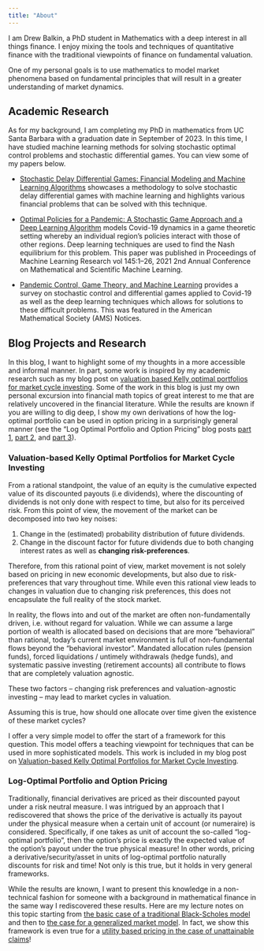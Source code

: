 ---
title: "About"
---

I am Drew Balkin, a PhD student in Mathematics with a deep interest in all things finance. I enjoy mixing the tools and techniques of quantitative finance with the traditional viewpoints of finance on fundamental valuation.

One of my personal goals is to use mathematics to model market phenomena based on fundamental principles that will result in a greater understanding of market dynamics.

## Academic Research

As for my background, I am completing my PhD in mathematics from UC Santa Barbara with a graduation date in September of 2023. In this time, I have studied machine learning methods for solving stochastic optimal control problems and stochastic differential games. You can view some of my papers below.

-   [Stochastic Delay Differential Games: Financial Modeling and Machine Learning Algorithms](https://arxiv.org/pdf/2307.06450.pdf) showcases a methodology to solve stochastic delay differential games with machine learning and highlights various financial problems that can be solved with this technique.

-   [Optimal Policies for a Pandemic: A Stochastic Game Approach and a Deep Learning Algorithm](https://msml21.github.io/papers/id42.pdf) models Covid-19 dynamics in a game theoretic setting whereby an individual region's policies interact with those of other regions. Deep learning techniques are used to find the Nash equilibrium for this problem. This paper was published in Proceedings of Machine Learning Research vol 145:1--26, 2021 2nd Annual Conference on Mathematical and Scientific Machine Learning.

-   [Pandemic Control, Game Theory, and Machine Learning](https://ams.org/journals/notices/202211/rnoti-p1878.pdf) provides a survey on stochastic control and differential games applied to Covid-19 as well as the deep learning techniques which allows for solutions to these difficult problems. This was featured in the American Mathematical Society (AMS) Notices.

## Blog Projects and Research

In this blog, I want to highlight some of my thoughts in a more accessible and informal manner. In part, some work is inspired by my academic research such as my blog post on [valuation based Kelly optimal portfolios for market cycle investing](./KellyOptimalMarketCycles.qmd). Some of the work in this blog is just my own personal excursion into financial math topics of great interest to me that are relatively uncovered in the financial literature. While the results are known if you are willing to dig deep, I show my own derivations of how the log-optimal portfolio can be used in option pricing in a surprisingly general manner (see the "Log Optimal Portfolio and Option Pricing" blog posts [part 1](./logoptimal1.qmd), [part 2](./logoptimal2.qmd), and [part 3](./logoptimal3.qmd)).

### Valuation-based Kelly Optimal Portfolios for Market Cycle Investing

From a rational standpoint, the value of an equity is the cumulative expected value of its discounted payouts (i.e dividends), where the discounting of dividends is not only done with respect to time, but also for its perceived risk. From this point of view, the movement of the market can be decomposed into two key noises:

1. Change in the (estimated) probability distribution of future dividends. 
2. Change in the discount factor for future dividends due to both changing interest rates as well as **changing risk-preferences**.

Therefore, from this rational point of view, market movement is not solely based on pricing in new economic developments, but also due to risk-preferences that vary throughout time. While even this rational view leads to changes in valuation due to changing risk preferences, this does not encapsulate the full reality of the stock market.

In reality, the flows into and out of the market are often non-fundamentally driven, i.e. without regard for valuation. While we can assume a large portion of wealth is allocated based on decisions that are more "behavioral" than rational, today's current market environment is full of non-fundamental flows beyond the "behavioral investor". Mandated allocation rules (pension funds), forced liquidations / untimely withdrawals (hedge funds), and systematic passive investing (retirement accounts) all contribute to flows that are completely valuation agnostic.

These two factors -- changing risk preferences and valuation-agnostic investing --  may lead to market cycles in valuation. 

Assuming this is true, how should one allocate over time given the existence of these market cycles?

I offer a very simple model to offer the start of a framework for this question. This model offers a teaching viewpoint for techniques that can be used in more sophisticated models. This work is included in my blog post on [Valuation-based Kelly Optimal Portfolios for Market Cycle Investing](./KellyOptimalMarketCycles.qmd).


### Log-Optimal Portfolio and Option Pricing

Traditionally, financial derivatives are priced as their discounted payout under a risk neutral measure. I was intrigued by an approach that I rediscovered that shows the price of the derivative is actually its payout under the physical measure when a certain unit of account (or numeraire) is considered. Specifically, if one takes as unit of account the so-called "log-optimal portfolio", then the option's price is exactly the expected value of the option's payout under the true physical measure! In other words, pricing a derivative/security/asset in units of log-optimal portfolio naturally discounts for risk and time! Not only is this true, but it holds in very general frameworks.

While the results are known, I want to present this knowledge in a non-technical fashion for someone with a background in mathematical finance in the same way I rediscovered these results. Here are my lecture notes on this topic starting from [the basic case of a traditional Black-Scholes model](./logoptimal1.qmd) and then to [the case for a generalized market model ](./logoptimal2.qmd). In fact, we show this framework is even true for a [utility based pricing in the case of unattainable claims](./logoptimal3.qmd)! 

